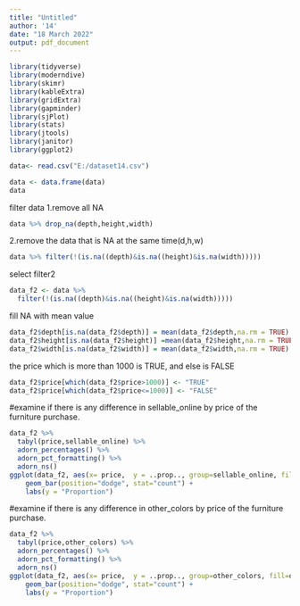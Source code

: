 ```yaml
---
title: "Untitled"
author: '14'
date: "18 March 2022"
output: pdf_document
---
```

```r
library(tidyverse)
library(moderndive)
library(skimr)
library(kableExtra)
library(gridExtra)
library(gapminder)
library(sjPlot)
library(stats)
library(jtools)
library(janitor)
library(ggplot2)
```

```r
data<- read.csv("E:/dataset14.csv")
```

```r
data <- data.frame(data)
data
```
filter data
1.remove all NA
```r
data %>% drop_na(depth,height,width)
```
2.remove the data that is NA at the same time(d,h,w)
```r
data %>% filter(!(is.na((depth)&is.na((height)&is.na(width)))))
```
select filter2
```r
data_f2 <- data %>% 
  filter(!(is.na((depth)&is.na((height)&is.na(width)))))
```

fill NA with mean value
```r
data_f2$depth[is.na(data_f2$depth)] = mean(data_f2$depth,na.rm = TRUE)
data_f2$height[is.na(data_f2$height)] =mean(data_f2$height,na.rm = TRUE)
data_f2$width[is.na(data_f2$width)] = mean(data_f2$width,na.rm = TRUE)
```

the price which is more than 1000 is TRUE, and else is FALSE
```r
data_f2$price[which(data_f2$price>1000)] <- "TRUE"
data_f2$price[which(data_f2$price<=1000)] <- "FALSE"
```

#examine if there is any difference in sellable_online by price of the furniture purchase.
```r
data_f2 %>% 
  tabyl(price,sellable_online) %>% 
  adorn_percentages() %>% 
  adorn_pct_formatting() %>% 
  adorn_ns()
ggplot(data_f2, aes(x= price,  y = ..prop.., group=sellable_online, fill=sellable_online)) + 
    geom_bar(position="dodge", stat="count") +
    labs(y = "Proportion")
```
#examine if there is any difference in other_colors by price of the furniture purchase.
```r
data_f2 %>% 
  tabyl(price,other_colors) %>% 
  adorn_percentages() %>% 
  adorn_pct_formatting() %>% 
  adorn_ns()
ggplot(data_f2, aes(x= price,  y = ..prop.., group=other_colors, fill=other_colors)) + 
    geom_bar(position="dodge", stat="count") +
    labs(y = "Proportion")
```
